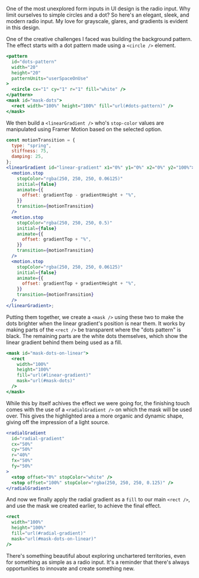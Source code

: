 One of the most unexplored form inputs in UI design is the radio input. Why limit ourselves to simple circles and a dot? So here's an elegant, sleek, and modern radio input. My love for grayscale, glares, and gradients is evident in this design.

One of the creative challenges I faced was building the background pattern. The effect starts with a dot pattern made using a `<circle />` element.

```jsx
<pattern
  id="dots-pattern"
  width="20"
  height="20"
  patternUnits="userSpaceOnUse"
>
  <circle cx="1" cy="1" r="1" fill="white" />
</pattern>
<mask id="mask-dots">
  <rect width="100%" height="100%" fill="url(#dots-pattern)" />
</mask>
```

We then build a `<linearGradient />` who's `stop-color` values are manipulated using Framer Motion based on the selected option.

```jsx
const motionTransition = {
  type: "spring",
  stiffness: 75,
  damping: 25,
};
<linearGradient id="linear-gradient" x1="0%" y1="0%" x2="0%" y2="100%">
  <motion.stop
    stopColor="rgba(250, 250, 250, 0.06125)"
    initial={false}
    animate={{
      offset: gradientTop - gradientHeight + "%",
    }}
    transition={motionTransition}
  />
  <motion.stop
    stopColor="rgba(250, 250, 250, 0.5)"
    initial={false}
    animate={{
      offset: gradientTop + "%",
    }}
    transition={motionTransition}
  />
  <motion.stop
    stopColor="rgba(250, 250, 250, 0.06125)"
    initial={false}
    animate={{
      offset: gradientTop + gradientHeight + "%",
    }}
    transition={motionTransition}
  />
</linearGradient>;
```

Putting them together, we create a `<mask />` using these two to make the dots brighter when the linear gradient's position is near them. It works by making parts of the `<rect />` be transparent where the "dots pattern" is black. The remaining parts are the white dots themselves, which show the linear gradient behind them being used as a fill.

```jsx
<mask id="mask-dots-on-linear">
  <rect
    width="100%"
    height="100%"
    fill="url(#linear-gradient)"
    mask="url(#mask-dots)"
  />
</mask>
```

<MDXImage
  src="/lab/radio-input/images/dots-linear-comparison.png"
  alt="combining the dots pattern and the linear gradient"
  width={1087}
  height={721}
  wrapperClassName="!mt-2"
/>

While this by itself achives the effect we were going for, the finishing touch comes with the use of a `<radialGradient />` on which the mask will be used over. This gives the highlighted area a more organic and dynamic shape, giving off the impression of a light source.

```jsx
<radialGradient
  id="radial-gradient"
  cx="50%"
  cy="50%"
  r="40%"
  fx="50%"
  fy="50%"
>
  <stop offset="0%" stopColor="white" />
  <stop offset="100%" stopColor="rgba(250, 250, 250, 0.125)" />
</radialGradient>
```

And now we finally apply the radial gradient as a `fill` to our main `<rect />`, and use the mask we created earlier, to achieve the final effect.

```jsx
<rect
  width="100%"
  height="100%"
  fill="url(#radial-gradient)"
  mask="url(#mask-dots-on-linear)"
/>
```

<MDXImage
  src="/lab/radio-input/images/dots-linear-radial-comparison.png"
  alt="combining our effect and the radial gradient"
  width={1086}
  height={720}
  wrapperClassName="mt-2"
/>

There's something beautiful about exploring unchartered territories, even for something as simple as a radio input. It's a reminder that there's always opportunities to innovate and create something new.
